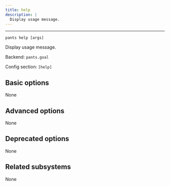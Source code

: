 ```yaml
---
title: help
description: |
  Display usage message.
---
```



---

```
pants help [args]
```

Display usage message.

Backend: <span className="color--primary">`pants.goal`</span>

Config section: <span className="color--primary">`[help]`</span>

<span className={styles.options}>

## Basic options

None

## Advanced options

None

## Deprecated options

None

## Related subsystems

None

</span>
